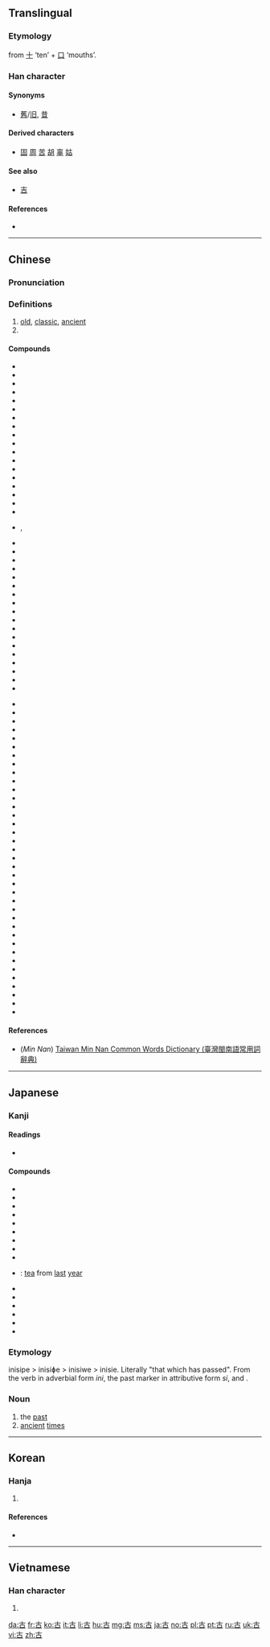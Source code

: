 {{also|吉|𠮷}}
==Translingual==

===Etymology===
from [[十]] ‘ten’ + [[口]] ‘mouths’.

===Han character===
{{Han char|rn=30|rad=口|as=02|sn=5|four=40600|canj=JR|ids=⿱十口}}

====Synonyms====
* [[舊]]/[[旧]], [[昔]]

====Derived characters====
* [[固]] [[周]] [[苦]] [[胡]] [[辜]] [[姑]]

====See also====
* [[吉]]

====References====
* {{Han ref|kx=0171.080|dkj=03233|dj=0380.060|hdz=10568.030|uh=53E4|ud=21476|bh=A56A|bd=42346}}

----

==Chinese==
{{zh-forms}}

===Pronunciation===
{{zh-pron
|m=gǔ
|c=gu2
|h=
|mn=kó͘
|w=
|mc=y
|oc=y
|ma=|ma2=
|cat=a,pn
}}

===Definitions===
{{zh-hanzi}}

# [[old]], [[classic]], [[ancient]]
# {{surname|lang=zh}}

====Compounds====
{{top2}}
* {{l|cmn|古奥}}
* {{l|cmn|古巴|tr=Gǔbā}}
* {{l|cmn|古板|tr=gǔbǎn}}
* {{l|cmn|古币}}
* {{l|cmn|古刹}}
* {{l|cmn|古城}}
* {{l|cmn|古祠}}
* {{l|cmn|古瓷}}
* {{l|cmn|古代|tr=gǔdài}}
* {{l|cmn|古道}}
* {{l|cmn|古道热肠}}
* {{l|cmn|古典|tr=gǔdiǎn}}
* {{l|cmn|古典主义}}
* {{l|cmn|古调不弹}}
* {{l|cmn|古董|tr=gǔdǒng}}
* {{l|cmn|古动物学}}
* {{l|cmn|古都}}
* {{l|cmn|古尔邦节}}
* {{l|cmn|古方}}, {{l|cmn|古方儿}}
* {{l|cmn|古风|tr=gǔfēng}}
* {{l|cmn|古怪|tr=gǔguài}}
* {{l|cmn|古国}}
* {{l|cmn|古画}}
* {{l|cmn|古话}}
* {{l|cmn|古籍}}
* {{l|cmn|古记}}
* {{l|cmn|古迹|tr=gǔjì}}
* {{l|cmn|古今|tr=gǔjīn}}
* {{l|cmn|古今中外}}
* {{l|cmn|古井无波}}
* {{l|cmn|古劲}}
* {{l|cmn|古旧}}
* {{l|cmn|古来|tr=gǔlái}}
* {{l|cmn|古兰经|tr=Gǔlán-jīng}}
* {{l|cmn|古老|tr=gǔlǎo}}
* {{l|cmn|古老肉}}
* {{l|cmn|古历}}
{{mid2}}
* {{l|cmn|古庙}}
* {{l|cmn|古墓}}
* {{l|cmn|古朴|tr=gǔpǔ}}
* {{l|cmn|古气}}
* {{l|cmn|古钱}}
* {{l|cmn|古琴|tr=gǔqín}}
* {{l|cmn|古趣}}
* {{l|cmn|古人|tr=gǔrén}}
* {{l|cmn|古色古香}}
* {{l|cmn|古生代}}
* {{l|cmn|古生界}}
* {{l|cmn|古生物}}
* {{l|cmn|古诗|tr=gǔshī}}
* {{l|cmn|古时}}
* {{l|cmn|古书}}
* {{l|cmn|古体诗}}
* {{l|cmn|古铜色}}
* {{l|cmn|古玩}}
* {{l|cmn|古往今来|tr=gǔwǎngjīnlái}}
* {{l|cmn|古为今用}}
* {{l|cmn|古文}}
* {{l|cmn|古文字}}
* {{l|cmn|古物|tr=gǔwù}}
* {{l|cmn|古昔}}
* {{l|cmn|古稀}}
* {{l|cmn|古训}}
* {{l|cmn|古雅}}
* {{l|cmn|古谚}}
* {{l|cmn|古音}}
* {{l|cmn|古语}}
* {{l|cmn|古猿}}
* {{l|cmn|古远}}
* {{l|cmn|古筝|tr=gǔzhēng}}
* {{l|cmn|古植物学}}
* {{l|cmn|古装}}
* {{l|cmn|古拙}}
* {{l|cmn|中古|tr=zhōnggǔ}}
{{bottom}}

====References====
*(''Min Nan'') [http://twblg.dict.edu.tw/holodict_new/result_detail.jsp?n_no=1406&curpage=1&sample=%E5%8F%A4&radiobutton=1&querytarget=1&limit=20&pagenum=2&rowcount=35 Taiwan Min Nan Common Words Dictionary (臺灣閩南語常用詞辭典)]

----

==Japanese==

===Kanji===
{{ja-kanji|grade=2|rs=口02}}

====Readings====
* {{ja-readings
|goon=[[く]] (ku)
|kanon=[[こ]] (ko)
|kun=[[ふるい]] ([[古い]], furui), [[いにしえ]] (inishie)}}

====Compounds====
{{der-top|Compounds}}
* {{ja-r|古意|こい}}
* {{ja-r|古雅|こが}}
* {{ja-r|古稀|こき}}
* {{ja-r|古今|ここん}}
* {{ja-r|古参|こさん}}
* {{ja-r|古址|こし}}
* {{ja-r|古式|こしき}}
* {{ja-r|古色|こしょく}}
* {{ja-r|古称|こしょう}}
* {{ja-r|古茶|こちゃ}}: [[tea]] from [[last]] [[year]]
* {{ja-r|古典|こてん}}
* {{ja-r|古都|こと}}
* {{ja-r|古風|こふう}}
* {{ja-r|古文|こぶん}}
* {{ja-r|古来|こらい}}
* {{ja-r|名古屋|^なごや}}
{{der-bottom}}

===Etymology===
inisipe > inisiɸe > inisiwe > inisie.
Literally "that which has passed". From the verb {{m|ja|往ぬ|tr=inu|pass}} in adverbial form ''ini'', the past marker {{m|ja|き|tr=ki}} in attributive form ''si'', and {{m|ja|方|tr=pe||time, direction}}.

===Noun===
{{ja-noun|いにしえ|hhira=いにしへ}}

# the [[past]]
# [[ancient]] [[time]]s

----

==Korean==

===Hanja===
{{ko-hanja|hangeul=고|rv=go|mr=ko|eumhun=예|ehrv=ye|ehmr=ye|ehy=}}

# {{defn|lang=ko|sort=口02}}

====References====
* {{Hanja ref|nav=8041}}

----

==Vietnamese==

===Han character===
{{vi-hantu|[[cổ]], [[cỗ]], [[kẻ]]|rs=口02}}

# {{defn|lang=vi|sort=口02}}

[[da:古]]
[[fr:古]]
[[ko:古]]
[[it:古]]
[[li:古]]
[[hu:古]]
[[mg:古]]
[[ms:古]]
[[ja:古]]
[[no:古]]
[[pl:古]]
[[pt:古]]
[[ru:古]]
[[uk:古]]
[[vi:古]]
[[zh:古]]